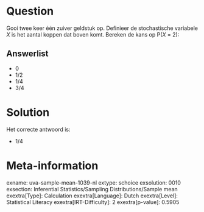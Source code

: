 Question
========

Gooi twee keer één zuiver geldstuk op. Definieer de stochastische
variabele *X* is het aantal koppen dat boven komt. Bereken de kans op
P(*X* = 2):

Answerlist
----------

* 0
* 1/2
* 1/4
* 3/4

Solution
========

Het correcte antwoord is: 

* 1/4

Meta-information
================
exname: uva-sample-mean-1039-nl
extype: schoice
exsolution: 0010
exsection: Inferential Statistics/Sampling Distributions/Sample mean
exextra[Type]: Calculation
exextra[Language]: Dutch
exextra[Level]: Statistical Literacy
exextra[IRT-Difficulty]: 2
exextra[p-value]: 0.5905
